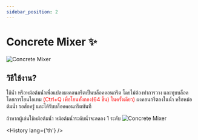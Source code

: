 ```yaml
---
sidebar_position: 2
---
```



# Concrete Mixer ✨
![Concrete Mixer](\img\doc\features\CC_Mixer\How_Concrete_Mixer.png)

## วิธีใช้งาน?
ใช้นํ้า หรือหม้อต้มนํ้าเพื่อแปลงผงคอนกรีตเป็นบล็อคคอนกรีต โดยไม่ต้องทำการวาง และทุบบล็อค โดยการโยนไอเทม <font color="Red">(Ctrl+Q เพื่อโยนทั้งกอง(64 ชิ้น) ในครั้งเดียว)</font> ผงคอนกรีตลงในนํ้า หรือหม้อต้มนํ้า รอสักครู่ และได้รับบล็อคคอนกรีตทันที

ถ้าหากผู้เล่นใช้หม้อต้มนํ้า หม้อต้มนํ้าระดับนํ้าจะลดลง 1 ระดับ
![Concrete Mixer](\img\doc\features\CC_Mixer\Concrete_Mixer.gif)

<History lang={'th'} />
